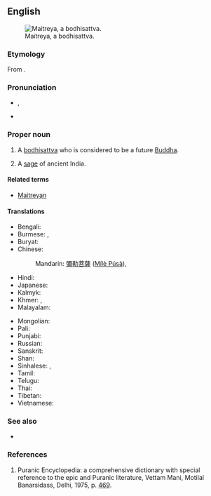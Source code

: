 ==English==
[[File:KushanMaitreya.JPG|thumb|Maitreya, a bodhisattva.]]

===Etymology===
From {{etyl|sa|en}} {{m|sa|मैत्रेय||friendly, benevolent}}.

===Pronunciation===
* {{enPR|mə-tɹī'ə}}, {{IPA|en|/məˈtɹaɪ.ə/}}
* {{rhymes|en|aɪə}}

===Proper noun===
{{en-proper noun}}

# {{lb|en|Buddhism}} A [[bodhisattva]] who is considered to be a future [[Buddha]].
# {{lb|en|Hinduism}} A [[sage]] of ancient India.

====Related terms====
* [[Maitreyan]]

====Translations====
{{trans-top|bodhisattva}}
* Bengali: {{t|bn|মৈত্রেয় বুদ্ধ}}
* Burmese: {{t|my|မေတ္တေယျဘုရား}}, {{t|my|မေတ္တေယျ}}
* Buryat: {{t|bua|Майдари}}
* Chinese:
*: Mandarin: [[彌勒菩薩]] ([[Mílè Púsà]]), {{t+|cmn|彌勒佛|tr=Mílè Fó}}
* Hindi: {{t|hi|मैत्रेय बुद्ध}}
* Japanese: {{t|ja|弥勒菩薩}}
* Kalmyk: {{t|xal|Мәәдр}}
* Khmer: {{t|km|សិអារ្យមេត្រី}}, {{t|km|អរិយមេត្តយ្យ}}
* Malayalam: {{t+|ml|മൈത്രേയൻ}}
{{trans-mid}}
* Mongolian: {{t|mn|Майдар|sc=Cyrl}}
* Pali: {{t|pi|Metteyya}}
* Punjabi: {{t|pa|ਮੈਤਰਿਆ}}
* Russian: {{t|ru|Майтре́я|m}}
* Sanskrit: {{t+|sa|मैत्रेय|m}}
* Shan: {{t|shn|ဢရီႉမိတ်ႈတေႇယႃႉ}}
* Sinhalese: {{t|si|මෛත්‍රී බුදුරජාණන් වහන්සේ}}, {{t|si|මෛත්‍රී බුදුන්}}
* Tamil: {{t|ta|மைத்திரேயர்}}
* Telugu: {{t|te|మైత్రేయుడు}}
* Thai: {{t|th|พระศรีอริยเมตไตรย}}
* Tibetan: {{t|bo|རྒྱལ་བ་བྱམས་པ}}
* Vietnamese: {{t|vi|Di-lặc}}
{{trans-bottom}}

===See also===
* {{pedialite}}

===References===
# Puranic Encyclopedia: a comprehensive dictionary with special reference to the epic and Puranic literature, Vettam Mani, Motilal Banarsidass, Delhi, 1975, p. [https://archive.org/stream/puranicencyclopa00maniuoft#page/469/mode/2up 469].

{{cat|en|Bodhisattvas|Buddhas}}